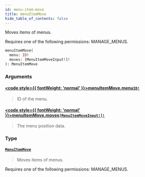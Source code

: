 ```yaml
---
id: menu-item-move
title: menuItemMove
hide_table_of_contents: false
---
```








Moves items of menus. 

Requires one of the following permissions: MANAGE_MENUS.

```graphql
menuItemMove(
  menu: ID!
  moves: [MenuItemMoveInput!]!
): MenuItemMove
```


### Arguments

#### [<code style={{ fontWeight: 'normal' }}>menuItemMove.<b>menu</b></code>](#)<Bullet />[`ID!`](../../../developer/api-reference/scalars/id) <Badge class="secondary" text="non-null"/> <Badge class="secondary" text="scalar"/>
> ID of the menu.
> 

#### [<code style={{ fontWeight: 'normal' }}>menuItemMove.<b>moves</b></code>](#)<Bullet />[`[MenuItemMoveInput!]!`](../../../developer/api-reference/inputs/menu-item-move-input) <Badge class="secondary" text="non-null"/> <Badge class="secondary" text="input"/>
> The menu position data.
> 

### Type

#### [`MenuItemMove`](../../../developer/api-reference/objects/menu-item-move) <Badge class="secondary" text="object"/>
> Moves items of menus. 

Requires one of the following permissions: MANAGE_MENUS.
> 





